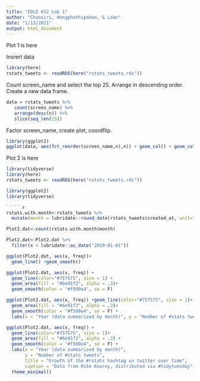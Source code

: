 ```yaml
---
title: "EDLD 652 Lab 1"
author: "Chansiri, Wongphothipahan, & Loan"
date: "1/13/2021"
output: html_document
---
```


Plot 1 is here

Insrert data


```r
library(here)
rstats_tweets <- readRDS(here("rstats_tweets.rds"))

```


Count screen_name and select the top 25. Arrange in descending order. Create a new data frame.

```r
data = rstats_tweets %>% 
   count(screen_name) %>%
   arrange(desc(n)) %>% 
   slice(seq_len(25))
```

Factor screen_name, create plot, coordflip.

```r
library(ggplot2)
ggplot(data, aes(fct_reorder(screen_name,n),n)) + geom_col() + geom_col(fill="cornflowerblue") +coord_flip()
```



Plot 2 is here

```r
library(tidyverse)
library(here)
rstats_tweets <- readRDS(here("rstats_tweets.rds"))
```

```r
library(ggplot2)
library(tidyverse)

``````r
rstats.with.month<-rstats_tweets %>% 
  mutate(month = lubridate::round_date(rstats_tweets$created_at, unit="month"))
```

```r
Plot2.dat<-count(rstats.with.month$month)
```

```r
Plot2.dat<-Plot2.dat %>% 
  filter(x < lubridate::as_date("2019-01-01"))
```


```r
ggplot(Plot2.dat, aes(x, freq))+ 
  geom_line() +geom_smooth()
```

```r
ggplot(Plot2.dat, aes(x, freq)) + 
  geom_line(color="#757575", size = 1) + 
  geom_area(fill = "#6e91f2", alpha = .3)+ 
  geom_smooth(color = "#f500e4", se = F)
```

```r
ggplot(Plot2.dat, aes(x, freq)) +geom_line(color="#757575", size = 1)+
  geom_area(fill = "#6e91f2", alpha = .3)+
  geom_smooth(color = "#f500e4", se = F) + 
  labs(x = "Year (data summarized by month)", y = "Number of #stats tweets", title = "Growth of the #rstats hashtag on twitter over time", caption = "Data from Mike Kearny, distributed via #tidytuesday")
```

```r
ggplot(Plot2.dat, aes(x, freq)) +
  geom_line(color="#757575", size = 1)+
  geom_area(fill = "#6e91f2", alpha = .3) + 
  geom_smooth(color = "#f500e4", se = F) + 
  labs(x = "Year (data summarized by month)", 
       y = "Number of #stats tweets", 
       title = "Growth of the #rstats hashtag on twitter over time", 
       caption = "Data from Mike Kearny, distributed via #tidytuesday") + 
  theme_minimal()
```




